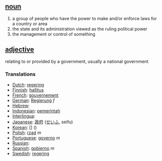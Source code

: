 ==[[noun]]==

# a group of people who have the power to make and/or enforce laws for a country or area
# the state and its administration viewed as the ruling political power
# the management or control of something

==[[adjective]]==

relating to or provided by a government, usually a national government

===Translations===
*[[Dutch]]: [[regering]]
*[[Finnish]]: [[hallitus]]
*[[French]]: [[gouvernement]]
*[[German]]: [[Regierung]] ''f''
*[[Hebrew]]: [[]] '' ''
*[[Indonesian]]: [[pemerintah]]
*[[Interlingua]]: [[]]
*[[Japanese]]: [[政府]] ([[せいふ]], seifu)
*[[Korean]]: [[]] [] ()
*[[Polish]]: [[rząd]] ''m''
*[[Portuguese]]: [[governo]] ''m''
*[[Russian]]: [[]]
*[[Spanish]]: [[gobierno]] ''m''
*[[Swedish]]: [[regering]]